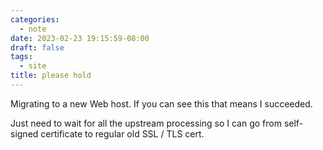 ```yaml
---
categories:
  - note
date: 2023-02-23 19:15:59-08:00
draft: false
tags:
  - site
title: please hold
---
```


Migrating to a new Web host.
If you can see this that means I succeeded.

Just need to wait for all the upstream processing so I can go from self-signed certificate to regular old SSL / TLS cert.
